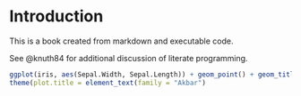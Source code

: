 # Introduction

This is a book created from markdown and executable code.

See @knuth84 for additional discussion of literate programming.

```r
ggplot(iris, aes(Sepal.Width, Sepal.Length)) + geom_point() + geom_title("Iris Dataset") +
theme(plot.title = element_text(family = "Akbar")
```
